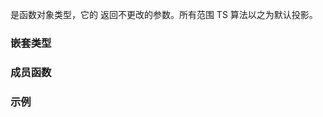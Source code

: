 {{cpp/experimental/ranges/title|identity}}
{{cpp/experimental/ranges/utility/navbar}}
{{ddcl|header=experimental/ranges/functional|since=ranges|1=
struct identity;
}}

{{tt|ranges::identity}} 是函数对象类型，它的 {{c|operator()}} 返回不更改的参数。所有范围 TS 算法以之为默认投影。

===嵌套类型===
{{dsc begin}}
{{dsc hitem|嵌套类型|定义}}
{{dsc|{{tt|is_transparent}}|[[cpp/utility/functional#通透函数对象|未指定]]}}
{{dsc end}}

===成员函数===
{{dsc begin}}
{{dsc mem fun|cpp/experimental/ranges/functional/identity|title=operator()|inlinemem=true|返回未更改的实参}}
{{dsc end}}

{{member|{{small|std::experimental::ranges::identity::}}operator()|2=
{{ddcl|1=
template&lt; class T &gt;
constexpr T&amp;&amp; operator()( T&amp;&amp; t ) const noexcept;
}}

返回 {{c|std::forward&lt;T&gt;(t)}}。

===参数===
{{par begin}}
{{par|t|要返回的实参}}
{{par end}}

===返回值===
{{c|std::forward&lt;T&gt;(t)}}。
}}

===示例===
{{example}}

{{langlinks|en}}